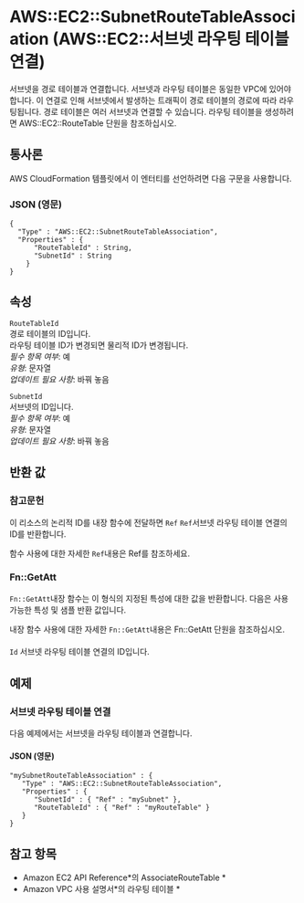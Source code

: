 # AWS::EC2::SubnetRouteTableAssociation (AWS::EC2::서브넷 라우팅 테이블연결)

서브넷을 경로 테이블과 연결합니다. 서브넷과 라우팅 테이블은 동일한 VPC에 있어야 합니다. 이 연결로 인해 서브넷에서 발생하는 트래픽이 경로 테이블의 경로에 따라 라우팅됩니다. 경로 테이블은 여러 서브넷과 연결할 수 있습니다. 라우팅 테이블을 생성하려면 AWS::EC2::RouteTable 단원을 참조하십시오.

## 통사론

AWS CloudFormation 템플릿에서 이 엔터티를 선언하려면 다음 구문을 사용합니다.

### JSON (영문)

```
{
  "Type" : "AWS::EC2::SubnetRouteTableAssociation",
  "Properties" : {
      "RouteTableId" : String,
      "SubnetId" : String
    }
}
```

## 속성

`RouteTableId`  
경로 테이블의 ID입니다.  
라우팅 테이블 ID가 변경되면 물리적 ID가 변경됩니다.  
_필수 항목 여부_: 예  
_유형_: 문자열  
_업데이트 필요 사항_: 바꿔 놓음

`SubnetId`  
서브넷의 ID입니다.  
_필수 항목 여부_: 예  
_유형_: 문자열  
_업데이트 필요 사항_: 바꿔 놓음

## 반환 값

### 참고문헌

이 리소스의 논리적 ID를 내장 함수에 전달하면 `Ref` `Ref`서브넷 라우팅 테이블 연결의 ID를 반환합니다.

함수 사용에 대한 자세한 `Ref`내용은 Ref를 참조하세요.

### Fn::GetAtt

`Fn::GetAtt`내장 함수는 이 형식의 지정된 특성에 대한 값을 반환합니다. 다음은 사용 가능한 특성 및 샘플 반환 값입니다.

내장 함수 사용에 대한 자세한 `Fn::GetAtt`내용은 Fn::GetAtt 단원을 참조하십시오.

####

`Id` 서브넷 라우팅 테이블 연결의 ID입니다.

## 예제

### 서브넷 라우팅 테이블 연결

다음 예제에서는 서브넷을 라우팅 테이블과 연결합니다.

#### JSON (영문)

```
"mySubnetRouteTableAssociation" : {
   "Type" : "AWS::EC2::SubnetRouteTableAssociation",
   "Properties" : {
      "SubnetId" : { "Ref" : "mySubnet" },
      "RouteTableId" : { "Ref" : "myRouteTable" }
   }
}
```

## 참고 항목

- Amazon EC2 API Reference*의 AssociateRouteTable *
- Amazon VPC 사용 설명서*의 라우팅 테이블 *
